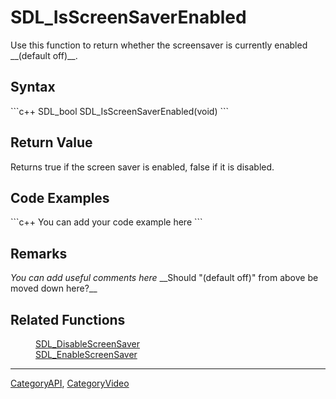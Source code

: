 <!-- pragma section-numbers off -->
<!-- pragma disable-camelcase -->

= SDL_IsScreenSaverEnabled =
Use this function to return whether the screensaver is currently enabled __(default off)__.


== Syntax ==
```c++
SDL_bool SDL_IsScreenSaverEnabled(void)
```

== Return Value ==
Returns true if the screen saver is enabled, false if it is disabled.  

== Code Examples ==
```c++
You can add your code example here
```

== Remarks ==
''You can add useful comments here'' 
__Should "(default off)" from above be moved down here?__

== Related Functions ==
:[[SDL_DisableScreenSaver]]
:[[SDL_EnableScreenSaver]]

----
[[CategoryAPI]], [[CategoryVideo]]
